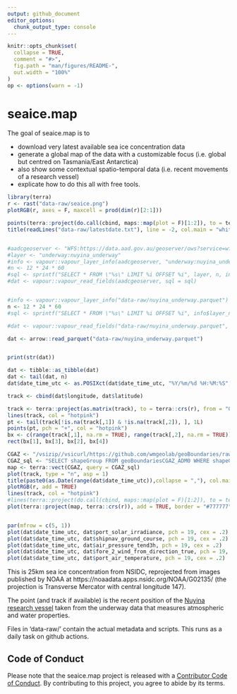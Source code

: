 ```yaml
---
output: github_document
editor_options: 
  chunk_output_type: console
---
```


<!-- README.md is generated from README.Rmd. Please edit that file -->

```r
knitr::opts_chunk$set(
  collapse = TRUE,
  comment = "#>",
  fig.path = "man/figures/README-",
  out.width = "100%"
)
op <- options(warn = -1)

```

# seaice.map

<!-- badges: start -->
<!-- [![R-CMD-check](https://github.com/mdsumner/seaice.map/actions/workflows/R-CMD-check.yaml/badge.svg)](https://github.com/mdsumner/seaice.map/actions/workflows/R-CMD-check.yaml)-->
<!-- badges: end -->

The goal of seaice.map is to 

- download very latest available sea ice concentration data
- generate a global map of the data with a customizable focus (i.e. global but centred on Tasmania/East Antarctica)
- also show some contextual spatio-temporal data (i.e. recent movements of a research vessel)
- explicate how to do this all with free tools. 



```r
library(terra)
r <- rast("data-raw/seaice.png")
plotRGB(r, axes = F, maxcell = prod(dim(r)[2:1]))

points(terra::project(do.call(cbind, maps::map(plot = F)[1:2]), to = terra::crs(r), from = "OGC:CRS84"), pch = ".", col = "#777777")
title(readLines("data-raw/latestdate.txt"), line = -2, col.main = "white")


#aadcgeoserver <- "WFS:https://data.aad.gov.au/geoserver/ows?service=wfs&version=2.0.0&request=GetCapabilities"
#layer <- "underway:nuyina_underway"
#info <- vapour::vapour_layer_info(aadcgeoserver, "underway:nuyina_underway")
#n <- 12 * 24 * 60
#sql <- sprintf("SELECT * FROM \"%s\" LIMIT %i OFFSET %i", layer, n, info$count - n)
#dat <- vapour::vapour_read_fields(aadcgeoserver, sql = sql)


#info <- vapour::vapour_layer_info("data-raw/nuyina_underway.parquet")
n <- 12 * 24 * 60
#sql <- sprintf("SELECT * FROM \"%s\" LIMIT %i OFFSET %i", info$layer_names[1], n, info$count - n)

#dat <- vapour::vapour_read_fields("data-raw/nuyina_underway.parquet", sql = sql)

dat <- arrow::read_parquet("data-raw/nuyina_underway.parquet")


print(str(dat))
```

```R
dat <- tibble::as_tibble(dat)
dat <- tail(dat, n)
dat$date_time_utc <- as.POSIXct(dat$date_time_utc, "%Y/%m/%d %H:%M:%S", tz = "UTC")

track <- cbind(dat$longitude, dat$latitude)

track <- terra::project(as.matrix(track), to = terra::crs(r), from = "OGC:CRS84")
lines(track, col = "hotpink")
pt <- tail(track[!is.na(track[,1]) & !is.na(track[,2]), ], 1L)
points(pt, pch = "+", col = "hotpink")
bx <- c(range(track[,1], na.rm = TRUE), range(track[,2], na.rm = TRUE))
rect(bx[1], bx[3], bx[2], bx[4])

CGAZ <- "/vsizip//vsicurl/https://github.com/wmgeolab/geoBoundaries/raw/main/releaseData/CGAZ/geoBoundariesCGAZ_ADM0.zip"
CGAZ_sql <- "SELECT shapeGroup FROM geoBoundariesCGAZ_ADM0 WHERE shapeGroup IN ('AUS','NZL','ATA')"
map <- terra::vect(CGAZ, query = CGAZ_sql)
plot(track, type = "n", asp = 1)
title(paste0(as.Date(range(dat$date_time_utc)),collapse = ","), col.main = "white")
plotRGB(r, add = TRUE)
lines(track, col = "hotpink")
#lines(terra::project(do.call(cbind, maps::map(plot = F)[1:2]), to = terra::crs(r), from = "OGC:CRS84"), lwd = 1.5, col = "#777777")
plot(terra::project(map, terra::crs(r)), add = TRUE, border = "#777777")


par(mfrow = c(5, 1))
plot(dat$date_time_utc, dat$port_solar_irradiance, pch = 19, cex = .2)
plot(dat$date_time_utc, dat$shipnav_ground_course, pch = 19, cex = .2)
plot(dat$date_time_utc, dat$air_pressure_tend3h, pch = 19, cex = .2)
plot(dat$date_time_utc, dat$fore_2_wind_from_direction_true, pch = 19, cex = .2)
plot(dat$date_time_utc, dat$port_air_temperature, pch = 19, cex = .2)

```


This is 25km sea ice concentration from NSIDC, reprojected from images published by NOAA at https://noaadata.apps.nsidc.org/NOAA/G02135/ (the projection is Transverse Mercator with central longitude 147). 

The point (and track if available) is the recent position of the [Nuyina research vessel](https://www.antarctica.gov.au/nuyina/) taken from the underway data that measures atmospheric and water properties. 

Files in 'data-raw/' contain the actual metadata and scripts. This runs as a daily task on github actions. 

## Code of Conduct
  
Please note that the seaice.map project is released with a [Contributor Code of Conduct](https://contributor-covenant.org/version/2/1/CODE_OF_CONDUCT.html). By contributing to this project, you agree to abide by its terms.
